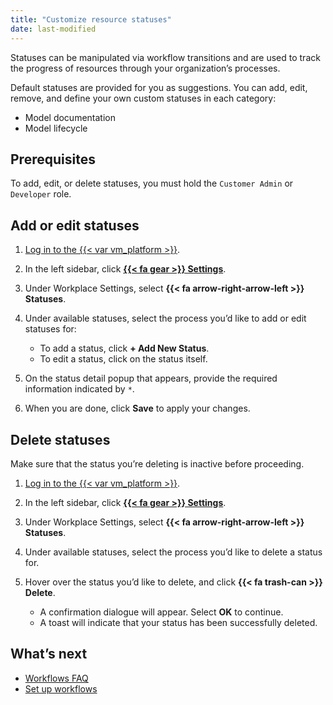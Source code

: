 ```yaml
---
title: "Customize resource statuses"
date: last-modified
---
```


Statuses can be manipulated via workflow transitions and are used to track the progress of resources through your organization's processes.

Default statuses are provided for you as suggestions. You can add, edit, remove, and define your own custom statuses in each category:

- Model documentation
- Model lifecycle

## Prerequisites

To add, edit, or delete statuses, you must hold the `Customer Admin` or `Developer` role.

## Add or edit statuses

1. [Log in to the {{< var vm_platform >}}]({{< var vm_url >}}).

2. In the left sidebar, click [**{{< fa gear >}} Settings**]({{< var vm_url >}}/settings).

3. Under Workplace Settings, select **{{< fa arrow-right-arrow-left >}} Statuses**.

4. Under available statuses, select the process you'd like to add or edit statuses for:

    - To add a status, click **+ Add New Status**.
    - To edit a status, click on the status itself. 

5. On the status detail popup that appears, provide the required information indicated by `*`.

6. When you are done, click **Save** to apply your changes.

## Delete statuses

::: {.callout-warning title="Deleting statuses already in use in workflows will cause your workflows to no longer function correctly."}
 Make sure that the status you're deleting is inactive before proceeding. 
:::

1. [Log in to the {{< var vm_platform >}}]({{< var vm_url >}}).

2. In the left sidebar, click [**{{< fa gear >}} Settings**]({{< var vm_url >}}/settings).

3. Under Workplace Settings, select **{{< fa arrow-right-arrow-left >}} Statuses**.

4. Under available statuses, select the process you'd like to delete a status for.

5. Hover over the status you'd like to delete, and click **{{< fa trash-can >}} Delete**.

    - A confirmation dialogue will appear. Select **OK** to continue. 
    - A toast will indicate that your status has been successfully deleted.

## What's next

- [Workflows FAQ](../faq/faq-workflows.qmd)
- [Set up workflows](set-up-workflows.qmd)

